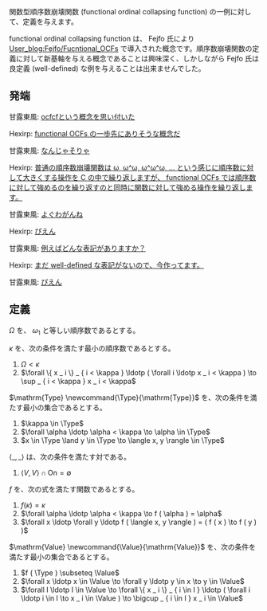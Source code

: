 関数型順序数崩壊関数 (functional ordinal collapsing function) の一例に対して、定義を与えます。

functional ordinal collapsing function は、 Fejfo 氏により [https://googology.wikia.org/wiki/User_blog:Fejfo/Functional_OCFs User_blog:Fejfo/Fucntional_OCFs] で導入された概念です。順序数崩壊関数の定義に対して新基軸を与える概念であることは興味深く、しかしながら Fejfo 氏は良定義 (well-defined) な例を与えることは出来ませんでした。

== 発端 ==

甘露東風: [https://twitter.com/kanrokoti/status/1321043232021565440 ocfcfという概念を思い付いた]

Hexirp: [https://twitter.com/hexirp_prixeh/status/1321044461669920769 functional OCFs の一歩先にありそうな概念だ]

甘露東風: [https://twitter.com/kanrokoti/status/1321046008353075206 なんじゃそりゃ]

Hexirp: [https://twitter.com/hexirp_prixeh/status/1321095616748019721 普通の順序数崩壊関数は ω, ω^ω, ω^ω^ω, ... という感じに順序数に対して大きくする操作を C の中で繰り返しますが、 functional OCFs では順序数に対して強めるのを繰り返すのと同時に関数に対して強める操作を繰り返します。]

甘露東風: [https://twitter.com/kanrokoti/status/1321097253998657542 よぐわがんね]

Hexirp: [https://twitter.com/hexirp_prixeh/status/1321097886386376705 ぴえん]

甘露東風: [https://twitter.com/kanrokoti/status/1321098315228803072 例えばどんな表記がありますか？]

Hexirp: [https://twitter.com/hexirp_prixeh/status/1322171886705369088 まだ well-defined な表記がないので、今作ってます。]

甘露東風: [https://twitter.com/kanrokoti/status/1322175603852767232 ぴえん]

== 定義 ==

\( \Omega \) を、 \( \omega _ 1 \) と等しい順序数であるとする。

\( \kappa \) を、次の条件を満たす最小の順序数であるとする。

# \( \Omega < \kappa \)
# \( \forall \{ x _ i \} _ { i < \kappa } \ldotp ( \forall i \ldotp x _ i < \kappa ) \to \sup _ { i < \kappa } x _ i < \kappa \)

\( \mathrm{Type} \newcommand{\Type}{\mathrm{Type}} \) を、次の条件を満たす最小の集合であるとする。

# \( \kappa \in \Type \)
# \( \forall \alpha \ldotp \alpha < \kappa \to \alpha \in \Type \)
# \( x \in \Type \land y \in \Type \to \langle x, y \rangle \in \Type \)

\( \langle \_, \_ \rangle \) は、次の条件を満たす対である。

# \( \langle V, V \rangle \cap \mathrm{On} = \emptyset \)

\( f \) を、次の式を満たす関数であるとする。

# \( f ( \kappa ) = \kappa \)
# \( \forall \alpha \ldotp \alpha < \kappa \to f ( \alpha ) = \alpha \)
# \( \forall x \ldotp \forall y \ldotp f ( \langle x, y \rangle ) = ( f ( x ) \to f ( y ) ) \)

\( \mathrm{Value} \newcommand{\Value}{\mathrm{Value}} \) を、次の条件を満たす最小の集合であるとする。

# \( f ( \Type ) \subseteq \Value \)
# \( \forall x \ldotp x \in \Value \to \forall y \ldotp y \in x \to y \in \Value \)
# \( \forall I \ldotp I \in \Value \to \forall \{ x _ i \} _ { i \in I } \ldotp ( \forall i \ldotp i \in I \to x _ i \in \Value ) \to \bigcup _ { i \in I } x _ i \in \Value \)
